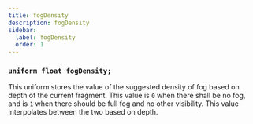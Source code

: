 ```yaml
---
title: fogDensity
description: fogDensity
sidebar:
  label: fogDensity
  order: 1
---
```


### `uniform float fogDensity;`

This uniform stores the value of the suggested density of fog based on depth of the current fragment. This value is `0` when there shall be no fog, and is `1` when there should be full fog and no other visibility. This value interpolates between the two based on depth.
